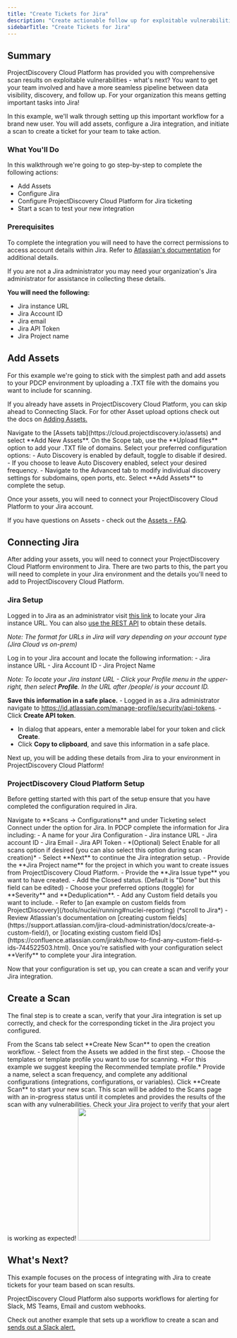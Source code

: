```yaml
---
title: "Create Tickets for Jira"
description: "Create actionable follow up for exploitable vulnerabilities in Jira"
sidebarTitle: "Create Tickets for Jira"
---
```


## Summary
ProjectDiscovery Cloud Platform has provided you with comprehensive scan results on exploitable vulnerabilities - what's next? You want to get your team involved and have a more seamless pipeline between data visibility, discovery, and follow up. 
For your organization this means getting important tasks into Jira!


In this example, we'll walk through setting up this important workflow for a brand new user. You will add assets, configure a Jira integration, and initiate a scan to create a ticket for your team to take action. 

### What You'll Do 
In this walkthrough we're going to go step-by-step to complete the following actions:

- Add Assets 
- Configure Jira
- Configure ProjectDiscovery Cloud Platform for Jira ticketing
- Start a scan to test your new integration

### Prerequisites 
To complete the integration you will need to have the correct permissions to access account details within Jira. Refer to [Atlassian's documentation](https://support.atlassian.com/atlassian-account/docs/manage-api-tokens-for-your-atlassian-account/) for additional details.

<Note>If you are not a Jira administrator you may need your organization's Jira administrator for assistance in collecting these details. </Note>

**You will need the following:**

- Jira instance URL
- Jira Account ID
- Jira email
- Jira API Token
- Jira Project name

## Add Assets

For this example we're going to stick with the simplest path and add assets to your PDCP environment by uploading a .TXT file with the domains you want to include for scanning. 

If you already have assets in ProjectDiscovery Cloud Platform, you can skip ahead to Connecting Slack. For for other Asset upload options check out the docs on [Adding Assets.](/cloud/assets/adding-assets)


<Steps>
  <Step title="Add New Assets">
    Navigate to the [Assets tab](https://cloud.projectdiscovery.io/assets) and select **Add New Assets**. 
  </Step>
  <Step title="Choose Scope">
    On the Scope tab, use the **Upload files** option to add your .TXT file of domains.
  </Step>
  <Step title="Select Options">
    Select your preferred configuration options:
     - Auto Discovery is enabled by default, toggle to disable if desired.
     - If you choose to leave Auto Discovery enabled, select your desired frequency.
     - Navigate to the Advanced tab to modify individual discovery settings for subdomains, open ports, etc.
  </Step>
  <Step title="Complete your setup">
    Select **Add Assets** to complete the setup. 
  </Step>  

</Steps>

Once your assets, you will need to connect your ProjectDiscovery Cloud Platform to your Jira account.

If you have questions on Assets - check out the [Assets - FAQ](/cloud/assets/overview#faq). 

## Connecting Jira
After adding your assets, you will need to connect your ProjectDiscovery Cloud Platform environment to Jira. There are two parts to this, the part you will need to complete in your Jira environment and the details you'll need to add to ProjectDiscovery Cloud Platform. 

### Jira Setup

Logged in to Jira as an administrator visit [this link]( https://id.atlassian.com/manage-profile/products) to locate your Jira instance URL.
You can also [use the REST API](https://developer.atlassian.com/cloud/jira/platform/rest/v3/) to obtain these details. 

*Note: The format for URLs in Jira will vary depending on your account type (Jira Cloud vs on-prem)*

<Steps>
  <Step title="Find your Jira instance URL">
  Log in to your Jira account and locate the following information:
  - Jira instance URL
  - Jira Account ID
  - Jira Project Name

  *Note: To locate your Jira instant URL -  Click your Profile menu in the upper-right, then select **Profile**. In the URL after /people/ is your account ID.*

  **Save this information in a safe place.**
  </Step>
  <Step title="Create an API Token">
    - Logged in as a Jira administrator navigate to https://id.atlassian.com/manage-profile/security/api-tokens.
    - Click **Create API token**.
  </Step>
  <Step title="Save your API token">
   - In dialog that appears, enter a memorable label for your token and click **Create**.
   - Click **Copy to clipboard**, and save this information in a safe place.
  </Step>
</Steps>

Next up, you will be adding these details from Jira to your environment in ProjectDiscovery Cloud Platform!

### ProjectDiscovery Cloud Platform Setup 
Before getting started with this part of the setup ensure that you have completed the configuration required in Jira.

<Steps>
  <Step title="Launch the Jira integration in PDCP">
  Navigate to **Scans → Configurations** and under Ticketing select Connect under the option for Jira. 
  </Step>
  <Step title="Add your config details">
  In PDCP complete the information for Jira including: 
  - A name for your Jira Configuration
  - Jira instance URL
  - Jira account ID
  - Jira Email
  - Jira API Token
  - *(Optional) Select Enable for all scans option if desired (you can also select this option during scan creation)*
  - Select **Next** to continue the Jira integration setup. 
  </Step>
  <Step title="Continue adding your config Details">
  - Provide the **Jira Project name** for the project in which you want to create issues from ProjectDiscovery Cloud Platform.
  - Provide the **Jira Issue type** you want to have created. 
  - Add the Closed status. (Default is "Done" but this field can be edited)
  - Choose your preferred options (toggle) for **Severity** and **Deduplication**. 
  - Add any Custom field details you want to include.
     - Refer to [an example on custom fields from ProjectDiscovery](/tools/nuclei/running#nuclei-reporting) (*scroll to Jira*)
     - Review Atlassian's documentation on [creating custom fields](https://support.atlassian.com/jira-cloud-administration/docs/create-a-custom-field/), or [locating existing custom field IDs](https://confluence.atlassian.com/jirakb/how-to-find-any-custom-field-s-ids-744522503.html).
  </Step>
  <Step title="Finalize your configuration for Jira">
  Once you're satisfied with your configuration select **Verify** to complete your Jira integration.
  </Step>
</Steps>

Now that your configuration is set up, you can create a scan and verify your Jira integration. 

## Create a Scan 

The final step is to create a scan, verify that your Jira integration is set up correctly, and check for the corresponding ticket in the Jira project you configured. 

<Steps>
  <Step title="Create a new scan">
  From the Scans tab select **Create New Scan** to open the creation workflow. 
  </Step>
  <Step title="Complete Scan Details">
  - Select from the Assets we added in the first step. 
  - Choose the templates or template profile you want to use for scanning. *For this example we suggest keeping the Recommended template profile.*
  </Step>
  <Step title="Finalize your config">
   Provide a name, select a scan frequency, and complete any additional configurations (integrations, configurations, or variables).
  </Step>
  <Step title="Finish creating">
   Click **Create Scan** to start your new scan. This scan will be added to the Scans page with an in-progress status until it completes and provides the results of the scan with any vulnerabilities.
  </Step>    
  <Step title="Check for Tickets">
   Check your Jira project to verify that your alert is working as expected! 
   <img height="300" src="/images/platform/jiraticket.png" />
  </Step> 
</Steps>

## What's Next? 
This example focuses on the process of integrating with Jira to create tickets for your team based on scan results. 

ProjectDiscovery Cloud Platform also supports workflows for alerting for Slack, MS Teams, Email and custom webhooks. 

Check out another example that sets up a workflow to create a scan and [sends out a Slack alert.](/cloud/examples/slackalert) 
